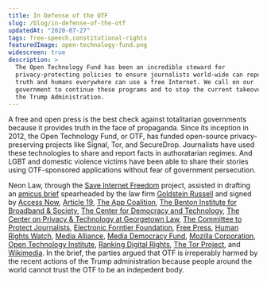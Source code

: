 ```yaml
---
title: In Defense of the OTF
slug: /blog/in-defense-of-the-otf
updatedAt: "2020-07-27"
tags: free-speech,constitutional-rights
featuredImage: open-technology-fund.png
widescreen: true
description: >
  The Open Technology Fund has been an incredible steward for
  privacy-protecting policies to ensure journalists world-wide can report the
  truth and humans everywhere can use a free Internet. We call on our
  government to continue these programs and to stop the current takeover by
  the Trump Administration.
---
```


A free and open press is the best check against totalitarian governments
because it provides truth in the face of propaganda. Since its inception in
2012, the Open Technology Fund, or OTF, has funded open-source
privacy-preserving projects like Signal, Tor, and SecureDrop. Journalists
have used these technologies to share and report facts in authoratarian
regimes. And LGBT and domestic violence victims have been able to share their
stories using OTF-sponsored applications without fear of government persecution.

Neon Law, through the [Save Internet
Freedom](https://saveinternetfreedom.tech/) project, assisted in drafting an
[amicus brief](/pdfs/otf-v-pack-amicus-brief.pdf) spearheaded by the law firm
[Goldstein Russell](http://www.goldsteinrussell.com) and signed by
[Access Now](https://www.accessnow.org/access-now-joins-amicus-brief-in-defense-of-otf/),
[Article 19](https://www.article19.org/),
[The App Coalition](https://appcoalition.org/),
[The Benton Institute for Broadband & Society](https://www.benton.org/),
[The Center for Democracy and Technology](https://cdt.org/),
[The Center on Privacy & Technology at Georgetown Law](https://www.law.georgetown.edu/privacy-technology-center/),
[The Committee to Protect Journalists](https://cpj.org/),
[Electronic Forntier Foundation](https://www.eff.org/press/releases/eff-court-trump-appointees-removal-open-technology-fund-leadership-unlawfu),
[Free Press](https://www.freepress.net/),
[Human Rights Watch](https://www.hrw.org/),
[Media Alliance](https://media-alliance.org/),
[Media Democracy Fund](https://mediademocracyfund.org/),
[Mozilla Corporation](https://www.mozilla.org/en-US/foundation/moco/),
[Open Technology Institute](https://www.newamerica.org/oti/),
[Ranking Digital Rights](https://rankingdigitalrights.org/),
[The Tor Project](https://www.torproject.org/), and
[Wikimedia](https://www.wikimedia.org/). In the brief, the parties argued
that OTF is irreperably harmed by the recent actions of the Trump
administration because people around the world cannot trust the OTF to be an
indepedent body.
